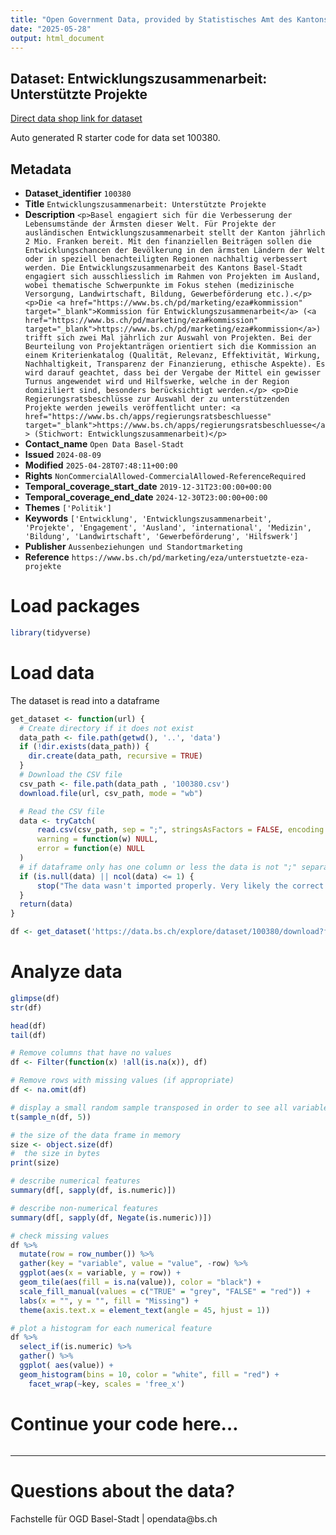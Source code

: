 ```yaml
---
title: "Open Government Data, provided by Statistisches Amt des Kantons Basel-Stadt - Fachstelle OGD"
date: "2025-05-28"
output: html_document
---
```


## Dataset: Entwicklungszusammenarbeit: Unterstützte Projekte

[Direct data shop link for dataset](https://data.bs.ch/explore/dataset/100380)

Auto generated R starter code for data set 100380.

## Metadata

- **Dataset_identifier** `100380`
- **Title** `Entwicklungszusammenarbeit: Unterstützte Projekte`
- **Description** `<p>Basel engagiert sich für die Verbesserung der Lebensumstände der Ärmsten dieser Welt. Für Projekte der ausländischen Entwicklungszusammenarbeit stellt der Kanton jährlich 2 Mio. Franken bereit. Mit den finanziellen Beiträgen sollen die Entwicklungschancen der Bevölkerung in den ärmsten Ländern der Welt oder in speziell benachteiligten Regionen nachhaltig verbessert werden. Die Entwicklungszusammenarbeit des Kantons Basel-Stadt engagiert sich ausschliesslich im Rahmen von Projekten im Ausland, wobei thematische Schwerpunkte im Fokus stehen (medizinische Versorgung, Landwirtschaft, Bildung, Gewerbeförderung etc.).</p>
<p>Die <a href="https://www.bs.ch/pd/marketing/eza#kommission" target="_blank">Kommission für Entwicklungszusammenarbeit</a> (<a href="https://www.bs.ch/pd/marketing/eza#kommission" target="_blank">https://www.bs.ch/pd/marketing/eza#kommission</a>) trifft sich zwei Mal jährlich zur Auswahl von Projekten. Bei der Beurteilung von Projektanträgen orientiert sich die Kommission an einem Kriterienkatalog (Qualität, Relevanz, Effektivität, Wirkung, Nachhaltigkeit, Transparenz der Finanzierung, ethische Aspekte). Es wird darauf geachtet, dass bei der Vergabe der Mittel ein gewisser Turnus angewendet wird und Hilfswerke, welche in der Region domiziliert sind, besonders berücksichtigt werden.</p>
<p>Die Regierungsratsbeschlüsse zur Auswahl der zu unterstützenden Projekte werden jeweils veröffentlicht unter: <a href="https://www.bs.ch/apps/regierungsratsbeschluesse" target="_blank">https://www.bs.ch/apps/regierungsratsbeschluesse</a> (Stichwort: Entwicklungszusammenarbeit)</p>`
- **Contact_name** `Open Data Basel-Stadt`
- **Issued** `2024-08-09`
- **Modified** `2025-04-28T07:48:11+00:00`
- **Rights** `NonCommercialAllowed-CommercialAllowed-ReferenceRequired`
- **Temporal_coverage_start_date** `2019-12-31T23:00:00+00:00`
- **Temporal_coverage_end_date** `2024-12-30T23:00:00+00:00`
- **Themes** `['Politik']`
- **Keywords** `['Entwicklung', 'Entwicklungszusammenarbeit', 'Projekte', 'Engagement', 'Ausland', 'international', 'Medizin', 'Bildung', 'Landwirtschaft', 'Gewerbeförderung', 'Hilfswerk']`
- **Publisher** `Aussenbeziehungen und Standortmarketing`
- **Reference** `https://www.bs.ch/pd/marketing/eza/unterstuetzte-eza-projekte`


# Load packages

```r

library(tidyverse)
```

# Load data

The dataset is read into a dataframe

```r
get_dataset <- function(url) {
  # Create directory if it does not exist
  data_path <- file.path(getwd(), '..', 'data')
  if (!dir.exists(data_path)) {
    dir.create(data_path, recursive = TRUE)
  }
  # Download the CSV file
  csv_path <- file.path(data_path , '100380.csv')
  download.file(url, csv_path, mode = "wb")

  # Read the CSV file
  data <- tryCatch(
      read.csv(csv_path, sep = ";", stringsAsFactors = FALSE, encoding = "UTF-8"),
      warning = function(w) NULL,
      error = function(e) NULL
  )
  # if dataframe only has one column or less the data is not ";" separated
  if (is.null(data) || ncol(data) <= 1) {
      stop("The data wasn't imported properly. Very likely the correct separator couldn't be found.\nPlease check the dataset manually and adjust the code.")
  }
  return(data)
}
```

```r

df <- get_dataset('https://data.bs.ch/explore/dataset/100380/download?format=csv&timezone=Europe%2FZurich')

```

# Analyze data

```r

glimpse(df)
str(df)

head(df)
tail(df)

```

```r
# Remove columns that have no values
df <- Filter(function(x) !all(is.na(x)), df)

# Remove rows with missing values (if appropriate)
df <- na.omit(df)
```

```r
# display a small random sample transposed in order to see all variables
t(sample_n(df, 5))
```

```r
# the size of the data frame in memory
size <- object.size(df)
#  the size in bytes
print(size)
```

```r
# describe numerical features
summary(df[, sapply(df, is.numeric)])
```

```r
# describe non-numerical features
summary(df[, sapply(df, Negate(is.numeric))])
```

```r
# check missing values
df %>%
  mutate(row = row_number()) %>%
  gather(key = "variable", value = "value", -row) %>%
  ggplot(aes(x = variable, y = row)) +
  geom_tile(aes(fill = is.na(value)), color = "black") +
  scale_fill_manual(values = c("TRUE" = "grey", "FALSE" = "red")) +
  labs(x = "", y = "", fill = "Missing") +
  theme(axis.text.x = element_text(angle = 45, hjust = 1))
```

```r
# plot a histogram for each numerical feature
df %>%
  select_if(is.numeric) %>%
  gather() %>%
  ggplot( aes(value)) +
  geom_histogram(bins = 10, color = "white", fill = "red") +
    facet_wrap(~key, scales = 'free_x')
```

# Continue your code here...

```r

```
------------------------------------------------------------------------

# Questions about the data?

Fachstelle für OGD Basel-Stadt | opendata@bs.ch
